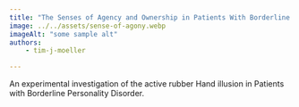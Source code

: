 ```yaml
---
title: "The Senses of Agency and Ownership in Patients With Borderline Personality Disorder" 
image: ../../assets/sense-of-agony.webp
imageAlt: "some sample alt"
authors: 
    - tim-j-moeller

---
```

An experimental investigation of the active rubber Hand illusion in Patients with Borderline Personality Disorder. 